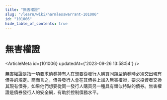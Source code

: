 ```yaml
---
title: "無害權證"
slug: "/learn/wiki/harmlesswarrant-101006"
id: "101006"
hide_table_of_contents: true
---
```



# 無害權證

<ArticleMeta id={101006} updatedAt={'2023-09-26 13:58:54'} />
<div className='border-solid border-b border-t-0 my-4 border-[var(--ifm-color-gray-300)]' />

無害權證是指一項要求債券持有人在想要從發行人購買同類型債券時必須交出現有債券的規定。簡而言之，債券發行人會在其債券上加入無害權證，要求投資者交換其現有債券，如果他們想要從同一發行人購買另一種具有類似特點的債券。無害權證是債券發行人的安全網，有助於控制債務水平。
